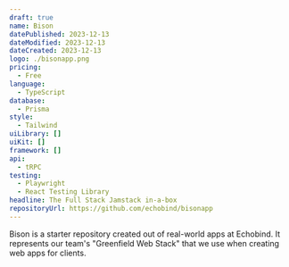 ```yaml
---
draft: true
name: Bison
datePublished: 2023-12-13
dateModified: 2023-12-13
dateCreated: 2023-12-13
logo: ./bisonapp.png
pricing:
  - Free
language:
  - TypeScript
database:
  - Prisma
style:
  - Tailwind
uiLibrary: []
uiKit: []
framework: []
api:
  - tRPC
testing:
  - Playwright
  - React Testing Library
headline: The Full Stack Jamstack in-a-box
repositoryUrl: https://github.com/echobind/bisonapp
---
```


Bison is a starter repository created out of real-world apps at Echobind. It represents our team's "Greenfield Web Stack" that we use when creating web apps for clients.
